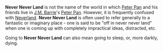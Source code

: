 '''Never Never Land''' is not the name of the world in which [[Peter Pan]] and his friends live in [[J.M. Barrie]]'s [[Peter Pan]]. However, it is frequently confused with [[Neverland]]. '''Never Never Land''' is often used to refer generally to a fantastic or imaginary place - one is said to be "off in never never land" when one is coming up with completely impractical ideas, distracted, etc.

Going to '''Never Never Land''' can also mean going to sleep, or, more darkly, dying.

{{msg:vfd}}